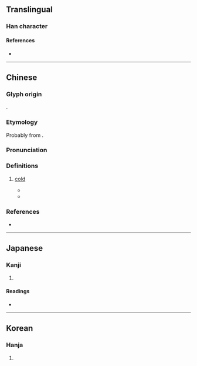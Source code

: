 {{character info}}
==Translingual==

===Han character===
{{Han char|rn=15|rad=冫|as=10|sn=12|four=38167|canj=IMOIR|ids=⿰冫倉}}

====References====
* {{Han ref|kx=0133.140|dkj=01688|dj=0297.220|hdz=10300.070|uh=51D4|ud=20948|bh=D861|bd=55393}}

----

==Chinese==
{{zh-forms|alt=滄,𠖸}}

===Glyph origin===
{{Han etym}}
{{Han compound|仌|alt1=冫|倉|ls=psc|c1=s|t1=ice|c2=p}}.

===Etymology===
Probably from {{och-l|涼|cold}}.
{{rfe|zh}}

===Pronunciation===
{{zh-pron
|m=cāng
|c=cong1,cong3
|mc=y
|oc=y
|cat=a
}}

===Definitions===
{{zh-hanzi}}

# {{zh-obsolete}} [[cold]]
#* {{zh-x|天地 之間 有 凔熱，用 其 道 者 終 無 竭。||CL|ref=Yizhoushu}}
#* {{zh-x|疾 養、凔熱、滑 鈹、輕重 以 形體 異。||CL|ref=Xunzi}}

===References===
* {{R:yue:Hanzi}}

----

==Japanese==

===Kanji===
{{ja-kanji|grade=|rs=冫10}}

# {{rfdef|ja|sort=冫10}}

====Readings====
* {{ja-readings|on=[[さう]] (sau), [[しゃう]] (shau)|kun=[[さむい]] (samui), [[ひややかなさま]] (hiyayakanasama)}}

----

==Korean==

===Hanja===
{{ko-hanja|hangeul=창|rv=chang|mr=ch'ang}}

# {{rfdef|ko|sort=冫10}}